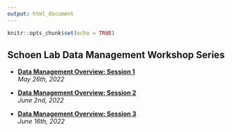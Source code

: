 ```yaml
---
output: html_document
---
```

  ```r
knitr::opts_chunk$set(echo = TRUE)
```

## **Schoen Lab Data Management Workshop Series**

* [**Data Management Overview: Session 1**](slides/data_mgmt_part1.html)  
*May 26th, 2022*
  
* [**Data Management Overview: Session 2**](slides/data_mgmt_part2.html)  
*June 2nd, 2022*
  
* [**Data Management Overview: Session 3**](rslides/data_mgmt_part3.html)  
*June 16th, 2022*